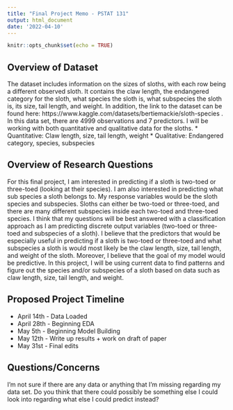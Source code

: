 ```yaml
---
title: "Final Project Memo - PSTAT 131"
output: html_document
date: '2022-04-10'
---
```


```r
knitr::opts_chunk$set(echo = TRUE)
```

## Overview of Dataset

The dataset includes information on the sizes of sloths, with each row being a different observed sloth. It contains the claw length, the endangered category for the sloth, what species the sloth is, what subspecies the sloth is, its size, tail length, and weight. In addition, the link to the dataset can be found here: https://www.kaggle.com/datasets/bertiemackie/sloth-species . In this data set, there are 4999 observations and 7 predictors. I will be working with both quantitative and qualitative data for the sloths. 
* Quantitative: Claw length, size, tail length, weight
* Qualitative: Endangered category, species, subspecies


## Overview of Research Questions

For this final project, I am interested in predicting if a sloth is two-toed or three-toed (looking at their species). I am also interested in predicting what sub species a sloth belongs to. My response variables would be the sloth species and subspecies. Sloths can either be two-toed or three-toed, and there are many different subspecies inside each two-toed and three-toed species. I think that my questions will be best answered with a classification approach as I am predicting discrete output variables (two-toed or three-toed and subspecies of a sloth). I believe that the predictors that would be especially useful in predicting if a sloth is two-toed or three-toed and what subspecies a sloth is would most likely be the claw length, size, tail length, and weight of the sloth. Moreover, I believe that the goal of my model would be predictive. In this project, I will be using current data to find patterns and figure out the species and/or subspecies of a sloth based on data such as claw length, size, tail length, and weight. 


## Proposed Project Timeline
* April 14th - Data Loaded 
* April 28th - Beginning EDA 
* May 5th - Beginning Model Building 
* May 12th - Write up results + work on draft of paper 
* May 31st - Final edits 

## Questions/Concerns
I'm not sure if there are any data or anything that I'm missing regarding my data set. Do you think that there could possibly be something else I could look into regarding what else I could predict instead?